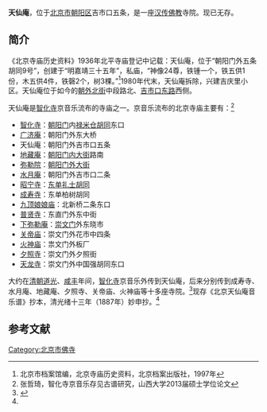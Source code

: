 {{Veil|time=2015-09-12T07:08:42+00:00}}
'''天仙庵'''，位于[[北京市|北京市]][[朝阳区_(北京市)|朝阳区]]吉市口五条，是一座[[汉传佛教|汉传佛教]]寺院。现已无存。

==简介==
《北京寺庙历史资料》1936年北平寺庙登记中记载：天仙庵，位于“朝阳门外五条胡同9号”，创建于“明嘉靖三十五年”，私庙，“神像24尊，铁锺一个，铁五供1份，木五供4件，铁磬2个，树3棵。”<ref>北京市档案馆编，北京寺庙历史资料，北京档案出版社，1997年</ref>1980年代末，天仙庵拆除，兴建吉庆里小区。天仙庵位于如今的[[朝外北街|朝外北街]]中段路北、[[吉市口东路|吉市口东路]]西侧。

天仙庵是[[智化寺|智化寺]]京音乐流布的寺庙之一。京音乐流布的北京寺庙主要有：<ref name=gupu>张哲琦，智化寺京音乐存见古谱研究，山西大学2013届硕士学位论文</ref>
{{HideH|京音乐流布的北京寺庙}}
*[[智化寺|智化寺]]：[[朝阳门|朝阳门]]内[[禄米仓胡同|禄米仓胡同]]东口
*[[广济庵_(北京东大桥)|广济庵]]：朝阳门外东大桥
*天仙庵：朝阳门外吉市口五条
*[[地藏庵_(北京朝阳门内大街)|地藏庵]]：[[朝阳门内大街|朝阳门内大街]]路南
*[[弥勒院_(北京朝阳门外大街)|弥勒院]]：[[朝阳门外大街|朝阳门外大街]]
*[[水月庵_(北京市朝阳区)|水月庵]]：朝阳门外吉市口二条
*[[昭宁寺|昭宁寺]]：[[东单|东单]][[礼士胡同|礼士胡同]]
*[[成寿寺_(北京市东城区)|成寿寺]]：东单柏树胡同
*[[九顶娘娘庙|九顶娘娘庙]]：北新桥二条东口
*[[普贤寺_(北京)|普贤寺]]：东直门外东中街
*[[下弥勒庵|下弥勒庵]]：[[崇文门|崇文门]]外东晓市
*[[花市关帝庙|关帝庙]]：崇文门外花市中四条
*[[板厂火神庙|火神庙]]：祟文门外板厂
*[[夕照寺|夕照寺]]：崇文门外夕照街
*[[天龙寺_(北京)|天龙寺]]：崇文门外中国强胡同东口
{{HideF}}

大约在[[清朝|清朝]][[道光|道光]]、[[咸丰|咸丰]]年间，[[智化寺|智化寺]]京音乐外传到天仙庵，后来分别传到成寿寺、水月庵、地藏庵、夕照寺、关帝庙、火神庙等十多座寺院。<ref>{{Cite web |url=http://sports.sina.com.cn/s/2006-01-13/1617757184s.shtml |title=智化寺京音乐乐谱像天书，新浪，2006-01-13 |access-date=2014-12-30 |archive-date=2014-12-30 |archive-url=https://web.archive.org/web/20141230170834/http://sports.sina.com.cn/s/2006-01-13/1617757184s.shtml |dead-url=no }}</ref>现存《北京天仙庵音乐谱》抄本，清光绪十三年（1887年）妙申抄。<ref name=gupu/>

==参考文献==
{{reflist}}

[[Category:北京市佛寺|Category:北京市佛寺]]